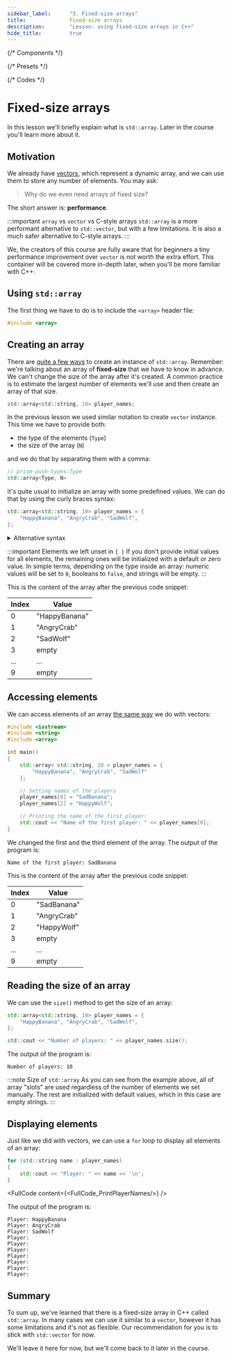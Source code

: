 ```yaml
---
sidebar_label:		"3. Fixed-size arrays"
title:				Fixed-size arrays
description:		"Lesson: using fixed-size arrays in C++"
hide_title:			true
---
```


{/* Components */}


{/* Presets */}

{/* Codes */}

# Fixed-size arrays

In this lesson we'll briefly explain what is `std::array`. Later in the course you'll learn more about it.

## Motivation

We already have [vectors](/docs/std/containers/arrays/vector/), which represent a dynamic array, and we can use them to store any
number of elements. You may ask:

> Why do we even need arrays of fixed size?

The short answer is: **performance**.

:::important `array` vs `vector` vs C-style arrays
`std::array` is a more performant alternative to `std::vector`, but with a few limitations. It is also a much safer alternative to C-style arrays.
:::

We, the creators of this course are fully aware that for beginners a tiny performance improvement over `vector` is not worth the extra effort.
This container will be covered more in-depth later, when you'll be more familiar with C++.

## Using `std::array`

The first thing we have to do is to include the `<array>` header file:

```cpp
#include <array>
```

## Creating an array

There are [quite a few ways](/docs/std/containers/arrays/array/#example-usage) to create an instance of `std::array`.
Remember: we're talking about an array of **fixed-size** that we have to know in advance. We can't change the size of the array after it's created.
A common practice is to estimate the largest number of elements we'll use and then create an array of that size.

```cpp title="Allow up to 10 players in our game"
std::array<std::string, 10> player_names;
```

In the previous lesson we used similar notation to create `vector` instance. This time we have to provide both:

- the type of the elements (`Type`)
- the size of the array (`N`)

and we do that by separating them with a comma:

```cpp
// prism-push-types:Type
std::array<Type, N>
```

It's quite usual to initialize an array with some predefined values. We can do that by using the curly braces syntax:

```cpp title="Allow up to 10 players, provide three initial names"
std::array<std::string, 10> player_names = {
	"HappyBanana", "AngryCrab", "SadWolf",
};
```

<details>
<summary>Alternative syntax</summary>
<div>

You can omit the `=` between the `player_names` and the curly braces then wrap the list of elements
in an additional `{}` to achieve the same result:

```cpp
std::array<std::string, 10> player_names {{
	"HappyBanana", "AngryCrab", "SadWolf",
}};
```

</div>
</details>

:::important Elements we left unset in `{ }`
If you don't provide initial values for all elements, the remaining ones will be initialized with a default or zero value.
In simple terms, depending on the type inside an array: numeric values will be set to `0`, booleans to `false`, and strings will be empty.
:::

This is the content of the array after the previous code snippet:

| Index | Value |
| ----- | ----- |
| 0 | "HappyBanana" |
| 1 | "AngryCrab" |
| 2 | "SadWolf" |
| 3 | empty |
| ... | ... |
| 9 | empty |

## Accessing elements

We can access elements of an array [the same way](../dynamic-arrays/#accessing-elements) we do with vectors:

```cpp title="Display the first player's name"
#include <iostream>
#include <string>
#include <array>

int main()
{
    std::array< std::string, 10 > player_names = {
		"HappyBanana", "AngryCrab", "SadWolf"
	};

    // Setting names of the players
    player_names[0] = "SadBanana";
    player_names[2] = "HappyWolf";

    // Printing the name of the first player:
    std::cout << "Name of the first player: " << player_names[0];
}
```

We changed the first and the third element of the array. The output of the program is:

```console
Name of the first player: SadBanana
```

This is the content of the array after the previous code snippet:

| Index | Value |
| ----- | ----- |
| 0 | "SadBanana" |
| 1 | "AngryCrab" |
| 2 | "HappyWolf" |
| 3 | empty |
| ... | ... |
| 9 | empty |

## Reading the size of an array

We can use the `size()` method to get the size of an array:

```cpp
std::array<std::string, 10> player_names = {
	"HappyBanana", "AngryCrab", "SadWolf",
};

std::cout << "Number of players: " << player_names.size();
```

The output of the program is:

```console
Number of players: 10
```

:::note Size of `std::array`
As you can see from the example above, all of array "slots" are used regardless of the number of elements we set manually.
The rest are initialized with default values, which in this case are empty strings.
:::

## Displaying elements

Just like we did with vectors, we can use a `for` loop to display all elements of an array:

```cpp title="Display all player names"
for (std::string name : player_names)
{
	std::cout << "Player: " << name << '\n';
}
```

<FullCode content={<FullCode_PrintPlayerNames/>} />

The output of the program is:

```console
Player: HappyBanana
Player: AngryCrab
Player: SadWolf
Player:
Player:
Player:
Player:
Player:
Player:
Player:
```

## Summary

To sum up, we've learned that there is a fixed-size array in C++ called `std::array`. In many cases we can use it similar to
a `vector`, however it has some limitations and it's not as flexible. Our recommendation for you is to stick with `std::vector`
for now.

We'll leave it here for now, but we'll come back to it later in the course.